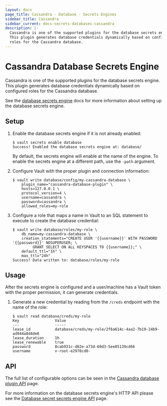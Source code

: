 ```yaml
---
layout: docs
page_title: Cassandra - Database - Secrets Engines
sidebar_title: Cassandra
sidebar_current: docs-secrets-databases-cassandra
description: |-
  Cassandra is one of the supported plugins for the database secrets engine.
  This plugin generates database credentials dynamically based on configured
  roles for the Cassandra database.
---
```


# Cassandra Database Secrets Engine

Cassandra is one of the supported plugins for the database secrets engine. This
plugin generates database credentials dynamically based on configured roles for
the Cassandra database.

See the [database secrets engine](/docs/secrets/databases/index.html) docs for
more information about setting up the database secrets engine.

## Setup

1. Enable the database secrets engine if it is not already enabled:

    ```text
    $ vault secrets enable database
    Success! Enabled the database secrets engine at: database/
    ```

    By default, the secrets engine will enable at the name of the engine. To
    enable the secrets engine at a different path, use the `-path` argument.

1. Configure Vault with the proper plugin and connection information:

    ```text
    $ vault write database/config/my-cassandra-database \
        plugin_name="cassandra-database-plugin" \
        hosts=127.0.0.1 \
        protocol_version=4 \
        username=cassandra \
        password=cassandra \
        allowed_roles=my-role
    ```

1. Configure a role that maps a name in Vault to an SQL statement to execute to
create the database credential:

    ```text
    $ vault write database/roles/my-role \
        db_name=my-cassandra-database \
        creation_statements="CREATE USER '{{username}}' WITH PASSWORD '{{password}}' NOSUPERUSER; \
             GRANT SELECT ON ALL KEYSPACES TO {{username}};" \
        default_ttl="1h" \
        max_ttl="24h"
    Success! Data written to: database/roles/my-role
    ```

## Usage

After the secrets engine is configured and a user/machine has a Vault token with
the proper permission, it can generate credentials.

1. Generate a new credential by reading from the `/creds` endpoint with the name
of the role:

    ```text
    $ vault read database/creds/my-role
    Key                Value
    ---                -----
    lease_id           database/creds/my-role/2f6a614c-4aa2-7b19-24b9-ad944a8d4de6
    lease_duration     1h
    lease_renewable    true
    password           8cab931c-d62e-a73d-60d3-5ee85139cd66
    username           v-root-e2978cd0-
    ```

## API

The full list of configurable options can be seen in the [Cassandra database
plugin API](/api/secret/databases/cassandra.html) page.

For more information on the database secrets engine's HTTP API please see the [Database secret
secrets engine API](/api/secret/databases/index.html) page.
